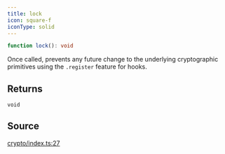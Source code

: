 ```yaml
---
title: lock
icon: square-f
iconType: solid
---
```


```ts
function lock(): void
```

Once called, prevents any future change to the underlying cryptographic primitives using the `.register` feature for
hooks.

## Returns

`void`

## Source

[crypto/index.ts:27](https://github.com/dominant-strategies/quais.js/blob/3e0bc639f0587f5e9dbc52c61531fd8e0fc224e4/src/crypto/index.ts#L27)
